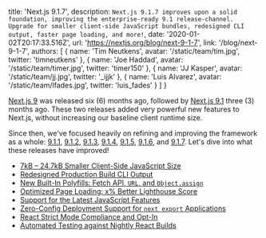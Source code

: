   title: 'Next.js 9.1.7',
  description: `Next.js 9.1.7 improves upon a solid foundation, improving the enterprise-ready 9.1 release-channel. Upgrade for smaller client-side JavaScript bundles, redesigned CLI output, faster page loading, and more!`,
  date: '2020-01-02T20:17:33.516Z',
  url: 'https://nextjs.org/blog/next-9-1-7',
  link: '/blog/next-9-1-7',
  authors: [
    {
      name: 'Tim Neutkens',
      avatar: '/static/team/tim.jpg',
      twitter: 'timneutkens'
    },
    {
      name: 'Joe Haddad',
      avatar: '/static/team/timer.jpg',
      twitter: 'timer150'
    },
    {
      name: 'JJ Kasper',
      avatar: '/static/team/jj.jpg',
      twitter: '_ijjk'
    },
    {
      name: 'Luis Alvarez',
      avatar: '/static/team/lfades.jpg',
      twitter: 'luis_fades'
    }
  ]
}

[Next.js 9](/blog/next-9) was released six (6) months ago, followed by [Next.js 9.1](/blog/next-9-1) three (3) months ago.
These two releases added very powerful new features to Next.js, without increasing our baseline client runtime size.

Since then, we've focused heavily on refining and improving the framework as a whole:
[9.1.1](https://github.com/zeit/next.js/releases/tag/v9.1.1),
[9.1.2](https://github.com/zeit/next.js/releases/tag/v9.1.2),
[9.1.3](https://github.com/zeit/next.js/releases/tag/v9.1.3),
[9.1.4](https://github.com/zeit/next.js/releases/tag/v9.1.4),
[9.1.5](https://github.com/zeit/next.js/releases/tag/v9.1.5),
[9.1.6](https://github.com/zeit/next.js/releases/tag/v9.1.6),
and [9.1.7](https://github.com/zeit/next.js/releases/tag/v9.1.7).
Let's dive into what these releases have improved!

- [7kB – 24.7kB Smaller Client-Side JavaScript Size](#7kb--247kb-smaller-client-side-javascript-size)
- [Redesigned Production Build CLI Output](#redesigned-production-build-cli-output)
- [New Built-In Polyfills: Fetch API, `URL`, and `Object.assign`](#new-built-in-polyfills-fetch-api-url-and-objectassign)
- [Optimized Page Loading: x% Better Lighthouse Score](#optimized-page-loading-x-better-lighthouse-score)
- [Support for the Latest JavaScript Features](#support-for-the-latest-javascript-features)
- [Zero-Config Deployment Support for `next export` Applications](#zero-config-deployment-support-for-next-export-applications)
- [React Strict Mode Compliance and Opt-In](#react-strict-mode-compliance-and-opt-in)
- [Automated Testing against Nightly React Builds](#automated-testing-against-nightly-react-builds)
